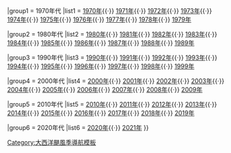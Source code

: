 {{Navbox
|name    = 大西洋飓风季时间表
|title   = 大西洋飓风季时间轴
|image   = [[File:Global tropical cyclone tracks-edit2.jpg|160px]]
| state = collapsed
|liststyle = text-align:center;
|listclass = hlist
<includeonly>|above = {{#switch:{{{above|}}}
|=[[{{PAGENAME}}]]
|no|n=
}}</includeonly>
|group1  = 1970年代
|list1   = [[1970年大西洋飓风季时间轴|1970年]]{{·}} [[1971年大西洋飓风季时间轴|1971年]]{{·}} [[1972年大西洋飓风季时间轴|1972年]]{{·}} [[1973年大西洋飓风季时间轴|1973年]]{{·}} [[1974年大西洋飓风季时间轴|1974年]]{{·}} [[1975年大西洋飓风季时间轴|1975年]]{{·}} [[1976年大西洋飓风季时间轴|1976年]]{{·}} [[1977年大西洋飓风季时间轴|1977年]]{{·}} [[1978年大西洋飓风季时间轴|1978年]]{{·}} [[1979年大西洋飓风季时间轴|1979年]]

|group2  = 1980年代
|list2   = [[1980年大西洋飓风季时间轴|1980年]]{{·}} [[1981年大西洋飓风季时间轴|1981年]]{{·}} [[1982年大西洋飓风季时间轴|1982年]]{{·}} [[1983年大西洋飓风季时间轴|1983年]]{{·}} [[1984年大西洋飓风季时间轴|1984年]]{{·}} [[1985年大西洋飓风季时间轴|1985年]]{{·}} [[1986年大西洋飓风季时间轴|1986年]]{{·}} [[1987年大西洋飓风季时间轴|1987年]]{{·}} [[1988年大西洋飓风季时间轴|1988年]]{{·}} [[1989年大西洋飓风季时间轴|1989年]]

|group3  = 1990年代
|list3   = [[1990年大西洋飓风季时间轴|1990年]]{{·}} [[1991年大西洋飓风季#事件时间轴|1991年]]{{·}} [[1992年大西洋飓风季时间轴|1992年]]{{·}} [[1993年大西洋飓风季时间轴|1993年]]{{·}} [[1994年大西洋飓风季时间轴|1994年]]{{·}} [[1995年大西洋飓风季时间轴|1995年]]{{·}} [[1996年大西洋飓风季时间轴|1996年]]{{·}} [[1997年大西洋飓风季时间轴|1997年]]{{·}} [[1998年大西洋飓风季时间轴|1998年]]{{·}} [[1999年大西洋飓风季时间轴|1999年]]

|group4  = 2000年代
|list4   = [[2000年大西洋飓风季时间轴|2000年]]{{·}} [[2001年大西洋飓风季时间轴|2001年]]{{·}} [[2002年大西洋飓风季时间轴|2002年]]{{·}} [[2003年大西洋飓风季时间轴|2003年]]{{·}} [[2004年大西洋飓风季时间轴|2004年]]{{·}} [[2005年大西洋飓风季时间轴|2005年]]{{·}} [[2006年大西洋飓风季时间轴|2006年]]{{·}} [[2007年大西洋飓风季时间轴|2007年]]{{·}} [[2008年大西洋飓风季时间轴|2008年]]{{·}} [[2009年大西洋飓风季时间轴|2009年]]

|group5  = 2010年代
|list5   = [[2010年大西洋飓风季时间轴|2010年]]{{·}} [[2011年大西洋飓风季时间轴|2011年]]{{·}} [[2012年大西洋飓风季时间轴|2012年]]{{·}} [[2013年大西洋飓风季时间轴|2013年]]{{·}} [[2014年大西洋飓风季时间轴|2014年]]{{·}} [[2015年大西洋飓风季时间轴|2015年]]{{·}} [[2016年大西洋飓风季时间轴|2016年]]{{·}} [[2017年大西洋飓风季时间轴|2017年]]{{·}} [[2018年大西洋飓风季时间轴|2018年]]{{·}} [[2019年大西洋飓风季时间轴|2019年]]

|group6  = 2020年代
|list6   = [[2020年大西洋飓风季时间轴|2020年]]{{·}} [[2021年大西洋飓风季时间轴|2021年]]
}}
<noinclude>[[Category:大西洋颶風季導航模板]]</noinclude>